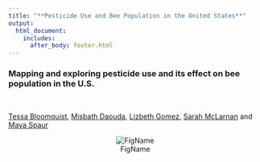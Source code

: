 ```yaml
---
title: "**Pesticide Use and Bee Population in the United States**" 
output: 
  html_document:
    includes:
      after_body: footer.html
---
```


### Mapping and exploring pesticide use and its effect on bee population in the U.S.

<br>

[Tessa Bloomquist](https://github.com/tessbloomquist), [Misbath Daouda](https://github.com/misbath), [Lizbeth Gomez](https://github.com/LizbethGomez), [Sarah McLarnan](https://github.com/smm2316) and [Maya Spaur](https://github.com/mayaspaur)
 
 


<center>
![FigName](images/logo.png)
</center>




